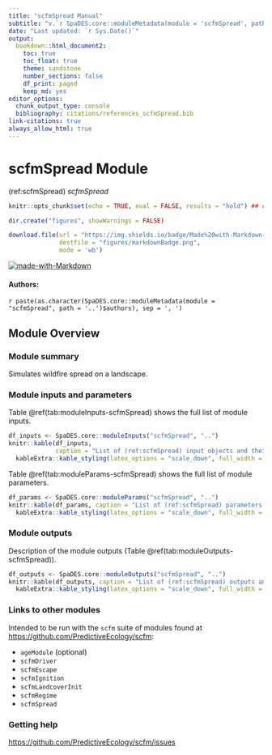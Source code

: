 ```yaml
---
title: "scfmSpread Manual"
subtitle: "v.`r SpaDES.core::moduleMetadata(module = 'scfmSpread', path = '..')$version`"
date: "Last updated: `r Sys.Date()`"
output:
  bookdown::html_document2:
    toc: true
    toc_float: true
    theme: sandstone
    number_sections: false
    df_print: paged
    keep_md: yes
editor_options:
  chunk_output_type: console
  bibliography: citations/references_scfmSpread.bib
link-citations: true
always_allow_html: true
---
```


# scfmSpread Module

<!-- the following are text references used in captions for LaTeX compatibility -->
(ref:scfmSpread) *scfmSpread*

```r
knitr::opts_chunk$set(echo = TRUE, eval = FALSE, results = "hold") ## change to eval = TRUE if all chunks are to be evaluated

dir.create("figures", showWarnings = FALSE)

download.file(url = "https://img.shields.io/badge/Made%20with-Markdown-1f425f.png",
              destfile = "figures/markdownBadge.png",
              mode = 'wb')
```

[![made-with-Markdown](figures/markdownBadge.png)](https://commonmark.org)

<!-- if knitting to pdf remember to add the pandoc_args: ["--extract-media", "."] option to yml in order to get the badge images -->

#### Authors:

`r paste(as.character(SpaDES.core::moduleMetadata(module = "scfmSpread", path = '..')$authors), sep = ', ')`
<!-- ideally separate authors with new lines, '\n' not working -->

## Module Overview

### Module summary

Simulates wildfire spread on a landscape.

### Module inputs and parameters

Table \@ref(tab:moduleInputs-scfmSpread) shows the full list of module inputs.

```r
df_inputs <- SpaDES.core::moduleInputs("scfmSpread", "..")
knitr::kable(df_inputs,
             caption = "List of (ref:scfmSpread) input objects and their description.") |>
  kableExtra::kable_styling(latex_options = "scale_down", full_width = TRUE)
```

Table \@ref(tab:moduleParams-scfmSpread) shows the full list of module parameters.


```r
df_params <- SpaDES.core::moduleParams("scfmSpread", "..")
knitr::kable(df_params, caption = "List of (ref:scfmSpread) parameters and their description.") |>
  kableExtra::kable_styling(latex_options = "scale_down", full_width = TRUE)
```

### Module outputs

Description of the module outputs (Table \@ref(tab:moduleOutputs-scfmSpread)).

```r
df_outputs <- SpaDES.core::moduleOutputs("scfmSpread", "..")
knitr::kable(df_outputs, caption = "List of (ref:scfmSpread) outputs and their description.") |>
  kableExtra::kable_styling(latex_options = "scale_down", full_width = TRUE)
```

### Links to other modules

Intended to be run with the `scfm` suite of modules found at <https://github.com/PredictiveEcology/scfm>:

- `ageModule` (optional)
- `scfmDriver`
- `scfmEscape`
- `scfmIgnition`
- `scfmLandcoverInit`
- `scfmRegime`
- `scfmSpread`

### Getting help

<https://github.com/PredictiveEcology/scfm/issues>
